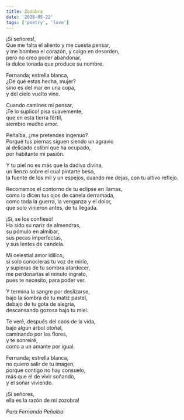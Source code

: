 ```yaml
---
title: Zozobra
date: '2018-05-22'
tags: ['poetry', 'love']
---
```


<div className="italic">
¡Si señores!,<br/>
Que  me falta el aliento y me cuesta pensar,<br/>
y me bombea el corazón, y caigo en desorden,<br/>
pero no creo poder abandonar,<br/>
la dulce tonada que produce su nombre.<br/>

Fernanda; estrella blanca,<br/>
¿De qué estas hecha, mujer?<br/>
sino es del mar en una copa,<br/>
y del cielo vuelto vino.<br/>

Cuando camines mi pensar,<br/>
¡Te lo suplico! pisa suavemente,<br/>
que en esta tierra fértil,<br/>
siembro mucho amor.<br/>

Peñalba, ¿me pretendes ingenuo?<br/>
Porqué tus piernas siguen siendo un agravio<br/>
al delicado colibrí que ha ocupado,<br/>
por habitante mi pasión.<br/>

Y tu piel no es más que la dadiva divina,<br/>
un lienzo sobre el cual pintarte beso,<br/>
la fuente de los mil y un espejos,
cuando me dejas, con tu altivo reflejo.<br/>

Recorramos el contorno de tu eclipse en llamas,<br/>
como lo dicen tus ojos de canela derramada,<br/>
como toda la guerra, la venganza y el dolor,<br/>
que solo vinieron antes, de tu llegada.<br/>

¡Si, se los confieso!<br/>
Ha sido su nariz de almendras,<br/>
su pómulo en almíbar,<br/>
sus pecas imperfectas,<br/>
y sus lentes de candela.<br/>

Mi celestial amor idílico,<br/>
si solo conocieras tu voz de mirlo,<br/>
y supieras de tu sombra atardecer,<br/>
me perdonarías el minuto ingrato,<br/>
pues te necesito, para poder ver.<br/>

Y termina la sangre por deslizarse,<br/>
bajo la sombra de tu matiz pastel,<br/>
debajo de tu gota de alegría,<br/>
descansando gozosa bajo tu miel.<br/>

Te veré, después del caos de la vida,<br/>
bajo algún árbol otoñal,<br/>
caminando por las flores,<br/>
y te sonreiré,<br/>
como a un amante por igual.<br/>

Fernanda; estrella blanca,<br/>
no quiero salir de tu imagen,<br/>
porque contigo no hay consuelo,<br/>
más que el de vivir soñando,<br/>
y el soñar viviendo.<br/>

¡Si señores,<br/>
ella es la razón de mi zozobra!<br/>
</div>

*Para Fernanda Peñalba*